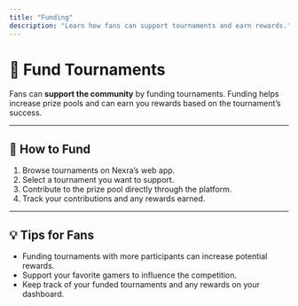 ```yaml
---
title: "Funding"
description: "Learn how fans can support tournaments and earn rewards."
---
```


# 💸 Fund Tournaments

Fans can **support the community** by funding tournaments. Funding helps increase prize pools and can earn you rewards based on the tournament’s success.

---

## 📝 How to Fund

1. Browse tournaments on Nexra’s web app.
2. Select a tournament you want to support.
3. Contribute to the prize pool directly through the platform.
4. Track your contributions and any rewards earned.

---

## 💡 Tips for Fans

- Funding tournaments with more participants can increase potential rewards.
- Support your favorite gamers to influence the competition.
- Keep track of your funded tournaments and any rewards on your dashboard.

